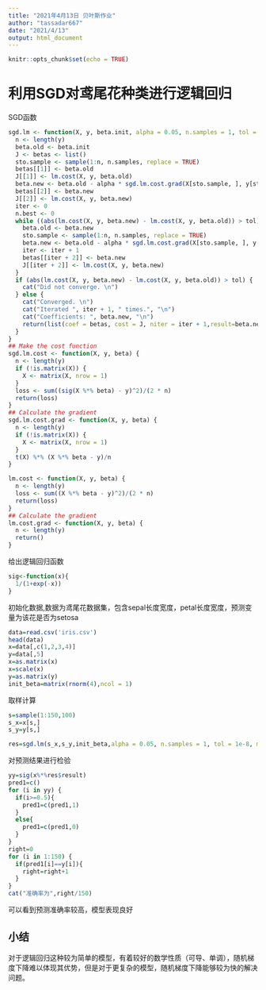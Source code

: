 ```yaml
---
title: "2021年4月13日 贝叶斯作业"
author: "tassadar667"
date: "2021/4/13"
output: html_document
---
```


```r
knitr::opts_chunk$set(echo = TRUE)
```
# 利用SGD对鸢尾花种类进行逻辑回归
SGD函数
```r
sgd.lm <- function(X, y, beta.init, alpha = 0.05, n.samples = 1, tol = 1e-8, max.iter = 1e10) {
  n <- length(y)
  beta.old <- beta.init
  J <- betas <- list()
  sto.sample <- sample(1:n, n.samples, replace = TRUE)
  betas[[1]] <- beta.old
  J[[1]] <- lm.cost(X, y, beta.old)
  beta.new <- beta.old - alpha * sgd.lm.cost.grad(X[sto.sample, ], y[sto.sample], beta.old)
  betas[[2]] <- beta.new
  J[[2]] <- lm.cost(X, y, beta.new)
  iter <- 0
  n.best <- 0
  while ((abs(lm.cost(X, y, beta.new) - lm.cost(X, y, beta.old)) > tol) & (iter + 2 < max.iter)) {
    beta.old <- beta.new
    sto.sample <- sample(1:n, n.samples, replace = TRUE)
    beta.new <- beta.old - alpha * sgd.lm.cost.grad(X[sto.sample, ], y[sto.sample], beta.old)
    iter <- iter + 1
    betas[[iter + 2]] <- beta.new
    J[[iter + 2]] <- lm.cost(X, y, beta.new)
  }
  if (abs(lm.cost(X, y, beta.new) - lm.cost(X, y, beta.old)) > tol) {
    cat("Did not converge. \n")
  } else {
    cat("Converged. \n")
    cat("Iterated ", iter + 1, " times.", "\n")
    cat("Coefficients: ", beta.new, "\n")
    return(list(coef = betas, cost = J, niter = iter + 1,result=beta.new))
  }
}
## Make the cost function
sgd.lm.cost <- function(X, y, beta) {
  n <- length(y)
  if (!is.matrix(X)) {
    X <- matrix(X, nrow = 1)
  }
  loss <- sum((sig(X %*% beta) - y)^2)/(2 * n)
  return(loss)
}
## Calculate the gradient
sgd.lm.cost.grad <- function(X, y, beta) {
  n <- length(y)
  if (!is.matrix(X)) {
    X <- matrix(X, nrow = 1)
  }
  t(X) %*% (X %*% beta - y)/n
}

lm.cost <- function(X, y, beta) {
  n <- length(y)
  loss <- sum((X %*% beta - y)^2)/(2 * n)
  return(loss)
}
## Calculate the gradient
lm.cost.grad <- function(X, y, beta) {
  n <- length(y)
  return()
}

```
给出逻辑回归函数
```r
sig<-function(x){
  1/(1+exp(-x))
}
```
初始化数据,数据为鸢尾花数据集，包含sepal长度宽度，petal长度宽度，预测变量为该花是否为setosa
```r
data=read.csv('iris.csv')
head(data)
x=data[,c(1,2,3,4)]
y=data[,5]
x=as.matrix(x)
x=scale(x)
y=as.matrix(y)
init_beta=matrix(rnorm(4),ncol = 1)
```
取样计算
```r
s=sample(1:150,100)
s_x=x[s,]
s_y=y[s,]

res=sgd.lm(s_x,s_y,init_beta,alpha = 0.05, n.samples = 1, tol = 1e-8, max.iter = 1e10)
```
对预测结果进行检验
```r
yy=sig(x%*%res$result)
pred1=c()
for (i in yy) {
  if(i>=0.5){
    pred1=c(pred1,1)
  }
  else{
    pred1=c(pred1,0)
  }
}
right=0
for (i in 1:150) {
  if(pred1[i]==y[i]){
    right=right+1
  }
}
cat("准确率为",right/150)
```
可以看到预测准确率较高，模型表现良好

## 小结
对于逻辑回归这种较为简单的模型，有着较好的数学性质（可导、单调），随机梯度下降难以体现其优势，但是对于更复杂的模型，随机梯度下降能够较为快的解决问题。
